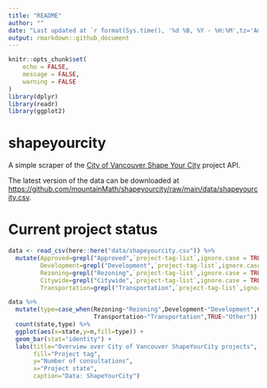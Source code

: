 ```yaml
---
title: "README"
author: ""
date: "Last updated at `r format(Sys.time(), '%d %B, %Y - %H:%M',tz='America/Vancouver')`"
output: rmarkdown::github_document
---
```


```r
knitr::opts_chunk$set(
	echo = FALSE,
	message = FALSE,
	warning = FALSE
)
library(dplyr)
library(readr)
library(ggplot2)
```

# shapeyourcity

A simple scraper of the [City of Vancouver Shape Your City](https://shapeyourcity.ca) project API.

The latest version of the data can be downloaded at [https://github.com/mountainMath/shapeyourcity/raw/main/data/shapeyourcity.csv](https://github.com/mountainMath/shapeyourcity/raw/main/data/shapeyourcity.csv).

# Current project status
```r
data <- read_csv(here::here("data/shapeyourcity.csv")) %>%
  mutate(Approved=grepl("Approved",`project-tag-list`,ignore.case = TRUE),
         Development=grepl("Development",`project-tag-list`,ignore.case = TRUE),
         Rezoning=grepl("Rezoning",`project-tag-list`,ignore.case = TRUE),
         Citywide=grepl("Citywide",`project-tag-list`,ignore.case = TRUE),
         Transportation=grepl("Transportation",`project-tag-list`,ignore.case = TRUE)) 

data %>%
  mutate(type=case_when(Rezoning~"Rezoning",Development~"Development",Citywide~"Citywide",
                        Transportation~"Transportation",TRUE~"Other")) %>%
  count(state,type) %>%
  ggplot(aes(x=state,y=n,fill=type)) +
  geom_bar(stat="identity") +
  labs(title="Overview over City of Vancouver ShapeYourCity projects",
       fill="Project tag",
       y="Number of consultations",
       x="Project state",
       caption="Data: ShapeYourCity")
```


